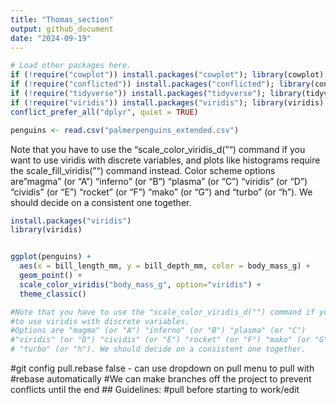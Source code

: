 ```yaml
---
title: "Thomas_section"
output: github_document
date: "2024-09-19"
---
```


```r
# Load other packages here.
if (!require("cowplot")) install.packages("cowplot"); library(cowplot)
if (!require("conflicted")) install.packages("conflicted"); library(conflicted) # For dealing with conflicts
if (!require("tidyverse")) install.packages("tidyverse"); library(tidyverse)# For everything
if (!require("viridis")) install.packages("viridis"); library(viridis)
conflict_prefer_all("dplyr", quiet = TRUE)
```


```r
penguins <- read.csv("palmerpenguins_extended.csv")


```

Note that you have to use the "scale_color_viridis_d("") command if you want 
to use viridis with discrete variables, and plots like histograms require the 
scale_fill_viridis("") command instead. Color scheme options are "magma" (or "A") "inferno" (or "B") "plasma" (or "C") "viridis" (or "D") "cividis" (or "E") "rocket" (or "F") "mako" (or "G") and "turbo" (or "h"). We should decide on a consistent one together.

```r

install.packages("viridis")
library(viridis)


ggplot(penguins) +
  aes(x = bill_length_mm, y = bill_depth_mm, color = body_mass_g) +
  geom_point() + 
  scale_color_viridis("body_mass_g", option="viridis") +
  theme_classic()

#Note that you have to use the "scale_color_viridis_d("") command if you want 
#to use viridis with discrete variables.
#Options are "magma" (or "A") "inferno" (or "B") "plasma" (or "C") 
#"viridis" (or "D") "cividis" (or "E") "rocket" (or "F") "mako" (or "G") and 
# "turbo" (or "h"). We should decide on a consistent one together. 
```


#git config pull.rebase false - can use dropdown on pull menu to pull with 
#rebase automatically
#We can make branches off the project to prevent conflicts until the end 
## Guidelines:
#pull before starting to work/edit

